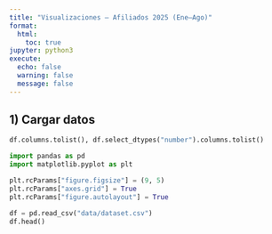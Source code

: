 ```yaml
---
title: "Visualizaciones — Afiliados 2025 (Ene–Ago)"
format:
  html:
    toc: true
jupyter: python3
execute:
  echo: false
  warning: false
  message: false
---
```


## 1) Cargar datos
```python
df.columns.tolist(), df.select_dtypes("number").columns.tolist()
```
```python
import pandas as pd
import matplotlib.pyplot as plt

plt.rcParams["figure.figsize"] = (9, 5)
plt.rcParams["axes.grid"] = True
plt.rcParams["figure.autolayout"] = True

df = pd.read_csv("data/dataset.csv")
df.head()
```
